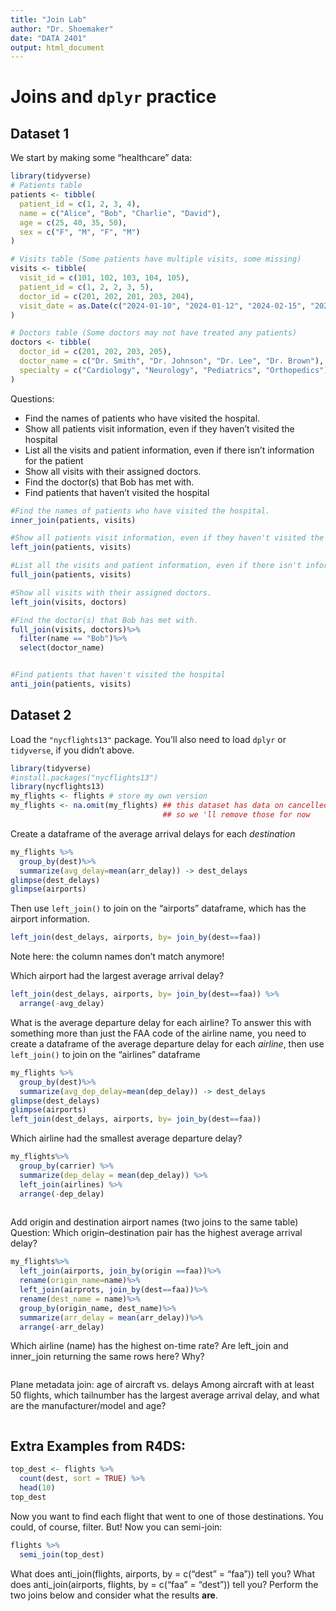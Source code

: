 ```yaml
---
title: "Join Lab"
author: "Dr. Shoemaker"
date: "DATA 2401"
output: html_document
---
```



# Joins and `dplyr` practice

## Dataset 1

We start by making some "healthcare" data: 

```r
library(tidyverse)
# Patients table
patients <- tibble(
  patient_id = c(1, 2, 3, 4),
  name = c("Alice", "Bob", "Charlie", "David"),
  age = c(25, 40, 35, 50),
  sex = c("F", "M", "F", "M")
)

# Visits table (Some patients have multiple visits, some missing)
visits <- tibble(
  visit_id = c(101, 102, 103, 104, 105),
  patient_id = c(1, 2, 2, 3, 5),  
  doctor_id = c(201, 202, 201, 203, 204),
  visit_date = as.Date(c("2024-01-10", "2024-01-12", "2024-02-15", "2024-03-01", "2024-03-10"))
)

# Doctors table (Some doctors may not have treated any patients)
doctors <- tibble(
  doctor_id = c(201, 202, 203, 205),
  doctor_name = c("Dr. Smith", "Dr. Johnson", "Dr. Lee", "Dr. Brown"),
  specialty = c("Cardiology", "Neurology", "Pediatrics", "Orthopedics")
)

```

Questions: 

- Find the names of patients who have visited the hospital. 
- Show all patients visit information, even if they haven't visited the hospital
- List all the visits and patient information, even if there isn't information for the patient
- Show all visits with their assigned doctors.
- Find the doctor(s) that Bob has met with. 
- Find patients that haven't visited the hospital

```r
#Find the names of patients who have visited the hospital.
inner_join(patients, visits)

#Show all patients visit information, even if they haven't visited the hospital
left_join(patients, visits)

#List all the visits and patient information, even if there isn't information for the patient
full_join(patients, visits)

#Show all visits with their assigned doctors.
left_join(visits, doctors)

#Find the doctor(s) that Bob has met with. 
full_join(visits, doctors)%>%
  filter(name == "Bob")%>% 
  select(doctor_name)


#Find patients that haven't visited the hospital
anti_join(patients, visits)
```

## Dataset 2

Load the `"nycflights13"` package.  You'll also need to load `dplyr` or `tidyverse`, if you didn't above.

```r
library(tidyverse)
#install.packages("nycflights13")
library(nycflights13)
my_flights <- flights # store my own version
my_flights <- na.omit(my_flights) ## this dataset has data on cancelled flights too, 
                                  ## so we 'll remove those for now

```


Create a dataframe of the average arrival delays for each _destination_

```r
my_flights %>%
  group_by(dest)%>% 
  summarize(avg_delay=mean(arr_delay)) -> dest_delays
glimpse(dest_delays)
glimpse(airports)
```

Then use `left_join()` to join on the "airports" dataframe, which has the airport information.

```r
left_join(dest_delays, airports, by= join_by(dest==faa))
```


Note here: the column names don't match anymore! 

Which airport had the largest average arrival delay?

```r
left_join(dest_delays, airports, by= join_by(dest==faa)) %>%
  arrange(-avg_delay)
```



What is the average departure delay for each airline? To answer this with something more than just the FAA code of the airline name, you need to create a dataframe of the average departure delay for each _airline_, then use `left_join()` to join on the "airlines" dataframe


```r
my_flights %>%
  group_by(dest)%>% 
  summarize(avg_dep_delay=mean(dep_delay)) -> dest_delays
glimpse(dest_delays)
glimpse(airports)
left_join(dest_delays, airports, by= join_by(dest==faa))
```

Which airline had the smallest average departure delay? 

```r
my_flights%>%
  group_by(carrier) %>%
  summarize(dep_delay = mean(dep_delay)) %>%
  left_join(airlines) %>%
  arrange(-dep_delay)
  
```


Add origin and destination airport names (two joins to the same table)
Question: Which origin–destination pair has the highest average arrival delay?


```r
my_flights%>%
  left_join(airports, join_by(origin ==faa))%>%
  rename(origin_name=name)%>%
  left_join(airprots, join_by(dest==faa))%>% 
  rename(dest_name = name)%>%
  group_by(origin_name, dest_name)%>%
  summarize(arr_delay = mean(arr_delay))%>% 
  arrange(-arr_delay)


``` 

Which airline (name) has the highest on-time rate? Are left_join and inner_join returning the same rows here? Why?


```r



```

Plane metadata join: age of aircraft vs. delays
Among aircraft with at least 50 flights, which tailnumber has the largest average arrival delay, and what are the manufacturer/model and age?


```r



```

## Extra Examples from R4DS:    

```r

top_dest <- flights %>%
  count(dest, sort = TRUE) %>%
  head(10)
top_dest

```

Now you want to find each flight that went to one of those destinations. You could, of course, filter. But! Now you can semi-join: 

```r
flights %>% 
  semi_join(top_dest)
```


What does anti_join(flights, airports, by = c("dest" = "faa")) tell you? What does anti_join(airports, flights, by = c("faa" = "dest")) tell you?
Perform the two joins below and consider what the results **are**. 

```r

```

